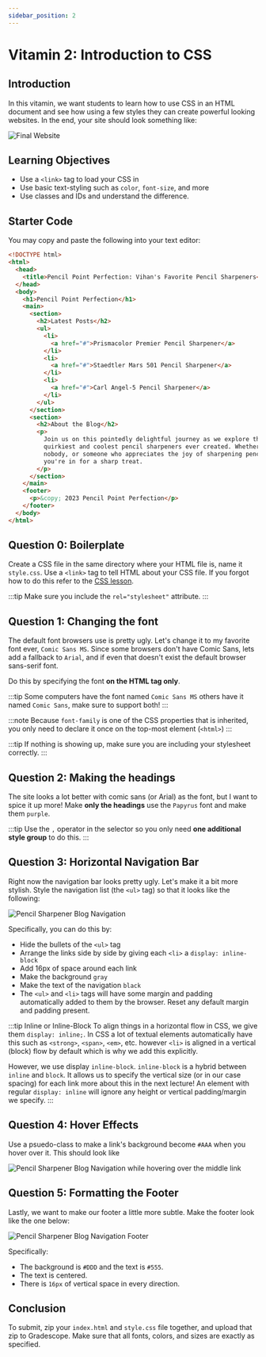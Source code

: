 ```yaml
---
sidebar_position: 2
---
```


# Vitamin 2: Introduction to CSS

## Introduction

In this vitamin, we want students to learn how to use CSS in an HTML document and see how
using a few styles they can create powerful looking websites. In the end, your site should
look something like:

![Final Website](./AssignmentAssets/PencilBlog.png)

## Learning Objectives

- Use a `<link>` tag to load your CSS in
- Use basic text-styling such as `color`, `font-size`, and more
- Use classes and IDs and understand the difference.

## Starter Code

You may copy and paste the following into your text editor:

```html
<!DOCTYPE html>
<html>
  <head>
    <title>Pencil Point Perfection: Vihan's Favorite Pencil Sharpeners</title>
  </head>
  <body>
    <h1>Pencil Point Perfection</h1>
    <main>
      <section>
        <h2>Latest Posts</h2>
        <ul>
          <li>
            <a href="#">Prismacolor Premier Pencil Sharpener</a>
          </li>
          <li>
            <a href="#">Staedtler Mars 501 Pencil Sharpener</a>
          </li>
          <li>
            <a href="#">Carl Angel-5 Pencil Sharpener</a>
          </li>
        </ul>
      </section>
      <section>
        <h2>About the Blog</h2>
        <p>
          Join us on this pointedly delightful journey as we explore the
          quirkiest and coolest pencil sharpeners ever created. Whether you're a
          nobody, or someone who appreciates the joy of sharpening pencils,
          you're in for a sharp treat.
        </p>
      </section>
    </main>
    <footer>
      <p>&copy; 2023 Pencil Point Perfection</p>
    </footer>
  </body>
</html>
```

## Question 0: Boilerplate

Create a CSS file in the same directory where your HTML file is, name it `style.css`. Use
a `<link>` tag to tell HTML about your CSS file. If you forgot how to do this refer to the
[CSS lesson](../../Lessons/Lesson3).

:::tip
Make sure you include the `rel="stylesheet"` attribute.
:::

## Question 1: Changing the font

The default font browsers use is pretty ugly. Let's change it to my favorite font ever,
`Comic Sans MS`. Since some browsers don't have Comic Sans, lets add a fallback to `Arial`,
and if even that doesn't exist the default browser sans-serif font.

Do this by specifying the font **on the HTML tag only**.

:::tip
Some computers have the font named `Comic Sans MS` others have it named `Comic Sans`, make sure
to support both!
:::

:::note
Because `font-family` is one of the CSS properties that is inherited, you only need to
declare it once on the top-most element (`<html>`)
:::

:::tip
If nothing is showing up, make sure you are including your stylesheet correctly.
:::

## Question 2: Making the headings

The site looks a lot better with comic sans (or Arial) as the font, but I want to spice it up
more! Make **only the headings** use the `Papyrus` font and make them `purple`.

:::tip
Use the `,` operator in the selector so you only need **one additional style group** to do this.
:::

## Question 3: Horizontal Navigation Bar

Right now the navigation bar looks pretty ugly. Let's make it a bit more stylish. Style the
navigation list (the `<ul>` tag) so that it looks like the following:

![Pencil Sharpener Blog Navigation](./AssignmentAssets/PencilBlogNav.png)

Specifically, you can do this by:

- Hide the bullets of the `<ul>` tag
- Arrange the links side by side by giving each `<li>` a `display: inline-block`
- Add 16px of space around each link
- Make the background `gray`
- Make the text of the navigation `black`
- The `<ul>` and `<li>` tags will have some margin and padding automatically added to
  them by the browser. Reset any default margin and padding present.

:::tip Inline or Inline-Block
To align things in a horizontal flow in CSS, we give them `display: inline;`. In CSS a lot of textual
elements automatically have this such as `<strong>`, `<span>`, `<em>`, etc. however `<li>` is aligned in a
vertical (block) flow by default which is why we add this explicitly.

However, we use display `inline-block`. `inline-block` is a hybrid between `inline` and `block`. It allows
us to specify the vertical size (or in our case spacing) for each link more about this in the next lecture!
An element with regular `display: inline` will ignore any height or vertical padding/margin we specify.
:::

## Question 4: Hover Effects

Use a psuedo-class to make a link's background become `#AAA` when you hover over it. This should look like

![Pencil Sharpener Blog Navigation while hovering over the middle link](./AssignmentAssets/PencilBlogNav.png)

## Question 5: Formatting the Footer

Lastly, we want to make our footer a little more subtle. Make the footer look like the one below:

![Pencil Sharpener Blog Navigation Footer](./AssignmentAssets/PencilBlogNav.png)

Specifically:

- The background is `#DDD` and the text is `#555`.
- The text is centered.
- There is `16px` of vertical space in every direction.

## Conclusion

To submit, zip your `index.html` and `style.css` file together, and upload that zip to Gradescope.
Make sure that all fonts, colors, and sizes are exactly as specified.
